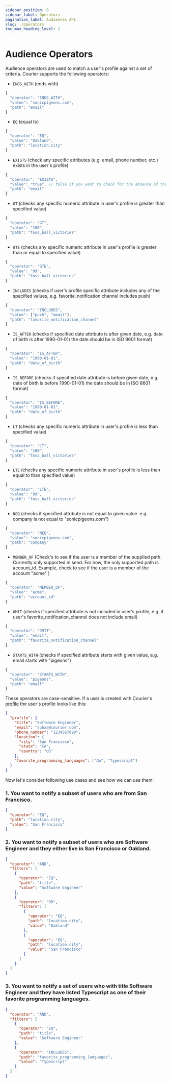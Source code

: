 ```yaml
---
sidebar_position: 0
sidebar_label: Operators
pagination_label: Audiences API
slug: ./operators
toc_max_heading_level: 2
---
```



# Audience Operators

<TOCInline maxHeadingLevel={2} toc={toc} />

Audience operators are used to match a user's profile against a set of criteria. Courier supports the following operators:

- `ENDS_WITH` (ends with)

```ts
{
  "operator": "ENDS_WITH",
  "value": "sonicpigeons.com",
  "path": "email"
}
```

- `EQ` (equal to)

```ts
{
  "operator": "EQ",
  "value": "Oakland",
  "path": "location.city"
}
```

- `EXISTS` (check any specific attributes (e.g. email, phone number, etc.) exists in the user's profile)

```ts
{
  "operator": "EXISTS",
  "value": "true", // false if you want to check for the absence of the attribute
  "path": "email"
}
```

- `GT` (checks any specific numeric attribute in user's profile is greater than specified value)

```ts
{
  "operator": "GT",
  "value": "100",
  "path": "foss_ball_victories"
}
```

- `GTE` (checks any specific numeric attribute in user's profile is greater than or equal to specified value)

```ts
{
  "operator": "GTE",
  "value": "99",
  "path": "foss_ball_victories"
}
```

- `INCLUDES` (checks if user's profile specific attribute includes any of the specified values, e.g. favorite_notification channel includes push)

```ts
{
  "operator": "INCLUDES",
  "value": ["push", "email"],
  "path": "favorite_notification_channel"
}
```

- `IS_AFTER` (checks if specified date attribute is after given date, e.g. date of birth is after 1990-01-01) the date should be in ISO 8601 format)

```ts
{
  "operator": "IS_AFTER",
  "value": "1990-01-01",
  "path": "date_of_birth"
}
```

- `IS_BEFORE` (checks if specified date attribute is before given date, e.g. date of birth is before 1990-01-01) the date should be in ISO 8601 format)

```ts
{
  "operator": "IS_BEFORE",
  "value": "1990-01-01",
  "path": "date_of_birth"
}
```

- `LT` (checks any specific numeric attribute in user's profile is less than specified value)

```ts
{
  "operator": "LT",
  "value": "100",
  "path": "foss_ball_victories"
}
```

- `LTE` (checks any specific numeric attribute in user's profile is less than equal to than specified value)

```ts
{
  "operator": "LTE",
  "value": "99",
  "path": "foss_ball_victories"
}
```

- `NEQ` (checks if specified attribute is not equal to given value. e.g. company is not equal to "sonicpigeons.com")

```ts
{
  "operator": "NEQ",
  "value": "sonicpigeons.com",
  "path": "company"
}
```

- `MEMBER_OF` (Check's to see if the user is a member of the supplied path. Currently only supported in send. For now, the only supported path is account_id. Example, check to see if the user is a member of the account "acme" )

```ts
{
  "operator": "MEMBER_OF",
  "value": "acme",
  "path": "account_id"
}
```

- `OMIT` (checks if specified attribute is not included in user's profile, e.g. if user's favorite_notification_channel does not include email)

```ts
{
  "operator": "OMIT",
  "value": "email",
  "path": "favorite_notification_channel"
}
```

- `STARTS_WITH` (checks if specified attribute starts with given value, e.g. email starts with "pigeons")

```ts
{
  "operator": "STARTS_WITH",
  "value": "pigeons",
  "path": "email"
}
```

These operators are case-sensitive. If a user is created with Courier's [profile](../../reference/profiles/intro.mdx) the user's profile looks like this:

```json
{
  "profile": {
    "title": "Software Engineer",
    "email": "suhas@courier.com",
    "phone_number": "1234567890",
    "location": {
      "city": "San Francisco",
      "state": "CA",
      "country": "US"
    },
    "favorite_programming_languages": ["Go", "Typescript"]
  }
}
```

Now let's consider following use cases and see how we can use them:

### 1. You want to notify a subset of users who are from San Francisco.​

```json
{
  "operator": "EQ",
  "path": "location.city",
  "value": "San Francisco"
}
```

### 2. You want to notify a subset of users who are Software Engineer and they either live in San Francisco or Oakland.

```json
{
  "operator": "AND",
  "filters": [
    {
      "operator": "EQ",
      "path": "title",
      "value": "Software Engineer"
    },
    {
      "operator": "OR",
      "filters": [
        {
          "operator": "EQ",
          "path": "location.city",
          "value": "Oakland"
        },
        {
          "operator": "EQ",
          "path": "location.city",
          "value": "San Francisco"
        }
      ]
    }
  ]
}
```

### 3. You want to notify a set of users who with title Software Engineer and they have listed Typescript as one of their favorite programming languages.

```json
{
  "operator": "AND",
  "filters": [
    {
      "operator": "EQ",
      "path": "title",
      "value": "Software Engineer"
    },
    {
      "operator": "INCLUDES",
      "path": "favorite_programming_languages",
      "value": "Typescript"
    }
  ]
}
```
